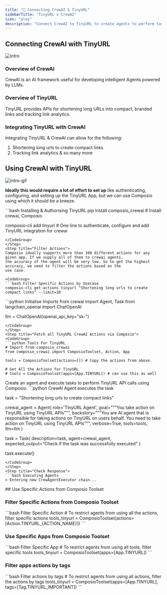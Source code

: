 ```yaml
---
title: "🚀 Connecting CrewAI & TinyURL"
sidebarTitle: "TinyURL x CrewAI"
icon: "play"
description: "Connect CrewAI to TinyURL to create agents to perform tasks using natural language"
---
```


## Connecting CrewAI with TinyURL
![intro](/media/intro.jpg)

### Overview of CrewAI

CrewAI is an AI framework useful for developing intelligent Agents powered by LLMs.

### Overview of TinyURL

TinyURL provides APIs for shortening long URLs into compact, branded links and tracking link analytics.

### Integrating TinyURL with CrewAI

Integrating TinyURL & CrewAI can allow for the following:

1. Shortening long urls to create compact links
2. Tracking link analytics
& so many more

## Using CrewAI with TinyURL
![intro-gif](/media/intro.gif)
<Steps>
<Step title="Setting Up the Environment">

**Ideally this would require a lot of effort to set up** like authenticating, configuring, and setting up the TinyURL App, but we can use Composio using which it should be a breeze.

<CodeGroup>
```bash Installing & Authorising TinyURL
pip install composio_crewai # Install crewai, Composio 

composio-cli add tinyurl # One line to authenticate, configure and add TinyURL integration for crewai
```
</CodeGroup>
</Step>
<Step title="Filter Actions">
Composio ideally supports more than 100 different actions for any given app. If we supply all of them to crewai agents, 
the accuracy of the agent will be very low. So to get the highest accuracy, we need to filter the actions based on the 
use case.

<CodeGroup>
```bash Filter Specific Actions by Usecase
composio-cli get-actions tinyurl "Shortening long urls to create compact links" --limit=10
```
</CodeGroup>

</Step>
<Step title="Import Base Packages">

<CodeGroup>
```python Initialise Imports
from crewai import Agent, Task
from langchain_openai import ChatOpenAI

llm = ChatOpenAI(openai_api_key="sk-<OPENAI KEY>")
```
</CodeGroup>
</Step>
<Step title="Fetch all TinyURL CrewAI Actions via Composio">
<CodeGroup>
```python Tools For TinyURL
# Import from composio_crewai
from composio_crewai import ComposioToolset, Action, App

tools = ComposioToolset(actions=[]) # Copy the actions from above. 

# Get All the Actions for TinyURL
# tools = ComposioToolset(apps=[App.TINYURL]) # can use this as well
```
</CodeGroup>
</Step>
<Step title="Execute the Agent">
Create an agent and execute tasks to perform TinyURL API calls using Composio. 
<CodeGroup>
```python CrewAI Agent executes the task

task = "Shortening long urls to create compact links"

crewai_agent = Agent(
    role='TinyURL Agent',
    goal="""You take action on TinyURL using TinyURL APIs""",
    backstory="""You are AI agent that is responsible for taking actions on TinyURL on users behalf. You need to take action on TinyURL using TinyURL APIs""",
    verbose=True,
    tools=tools,
    llm=llm
)

task = Task(
    description=task,
    agent=crewai_agent,
    expected_output="Check if the task was successfully executed"
)

task.execute()
```
</CodeGroup>
</Step>
<Step title="Check Response">
```bash Executing Agents
> Entering new CrewAgentExecutor chain...
```
</Step>
</Steps>
## Use Specific Actions from Composio Toolset

### Filter Specific Actions from Composio Toolset

<CodeGroup>
```bash Filter Specific Action
# To restrict agents from using all the actions, filter specific actions
tools_tinyurl = ComposioToolset(actions=[Action.TINYURL_{ACTION_NAME}])
```
</CodeGroup>

### Use Specific Apps from Composio Toolset
<CodeGroup>
```bash Filter Specific App
# To restrict agents from using all tools, filter specific tools
tools_tinyurl = ComposioToolset(apps=[App.TINYURL])
```
</CodeGroup>

### Filter apps actions by tags 
<CodeGroup>
```bash Filter actions by tags
# To restrict agents from using all actions, filter the actions by tags
tools_tinyurl = ComposioToolset(apps=[App.TINYURL], tags=[Tag.TINYURL_IMPORTANT])
```
</CodeGroup>